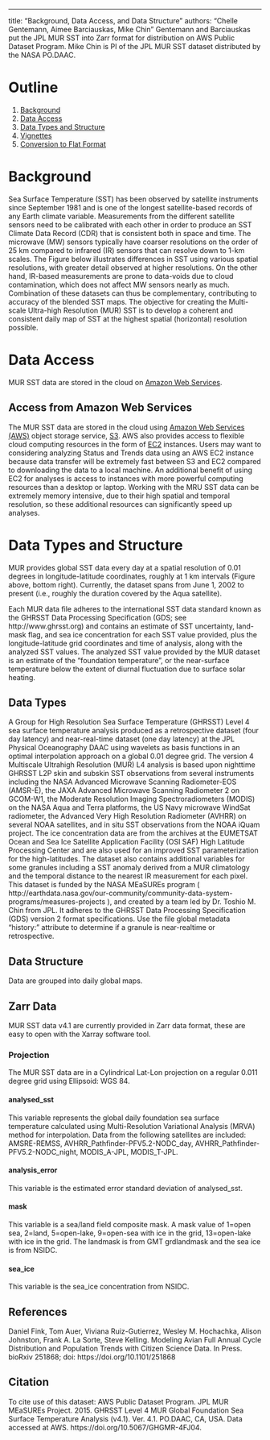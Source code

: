 ---
title: "Background, Data Access, and Data Structure"
authors: "Chelle Gentemann, Aimee Barciauskas, Mike Chin"
Gentemann and Barciauskas put the JPL MUR SST into Zarr format for distribution on AWS Public Dataset Program.  Mike Chin is PI of the JPL MUR SST dataset distributed by the NASA PO.DAAC.

<style type="text/css">
.table {
    width: 50%;
}
</style>
 
# Outline

1. [Background](#background)
2. [Data Access](#data-access)
3. [Data Types and Structure](#data-types-and-structure)
4. [Vignettes](#vignettes)
5. [Conversion to Flat Format](#conversion-to-flat-format)

# Background

Sea Surface Temperature (SST) has been observed by satellite instruments since September 1981 and is one of the longest satellite-based records of any Earth climate variable. Measurements from the different satellite sensors need to be calibrated with each other in order to produce an SST Climate Data Record (CDR) that is consistent both in space and time. The microwave (MW) sensors typically have coarser resolutions on the order of 25 km compared to infrared (IR) sensors that can resolve down to 1-km scales. The Figure below illustrates differences in SST using various spatial resolutions, with greater detail observed at higher resolutions. On the other hand, IR-based measurements are prone to data-voids due to cloud contamination, which does not affect MW sensors nearly as much.  Combination of these datasets can thus be complementary, contributing to accuracy of the blended SST maps. The objective for creating the Multi-scale Ultra-high Resolution (MUR) SST is to develop a coherent and consistent daily map of SST at the highest spatial (horizontal) resolution possible.

# Data Access

MUR SST data are stored in the cloud on [Amazon Web Services](https://registry.opendata.aws/mur_sst/).

## Access from Amazon Web Services

The MUR SST data are stored in the cloud using [Amazon Web Services (AWS)](https://aws.amazon.com/) object storage service, [S3](https://aws.amazon.com/s3/). AWS also provides access to flexible cloud computing resources in the form of [EC2](https://aws.amazon.com/ec2/) instances. Users may want to considering analyzing Status and Trends data using an AWS EC2 instance because data transfer will be extremely fast between S3 and EC2 compared to downloading the data to a local machine. An additional benefit of using EC2 for analyses is access to instances with more powerful computing resources than a desktop or laptop. Working with the MRU SST data can be extremely memory intensive, due to their high spatial and temporal resolution, so these additional resources can significantly speed up analyses.

# Data Types and Structure

MUR provides global SST data every day at a spatial resolution of 0.01 degrees in longitude-latitude coordinates, roughly at 1 km intervals (Figure above, bottom right). Currently, the dataset spans from June 1, 2002 to present (i.e., roughly the duration covered by the Aqua satellite).
 
Each MUR data file adheres to the international SST data standard known as the GHRSST Data Processing Specification (GDS; see http://www.ghrsst.org) and contains an estimate of SST uncertainty, land-mask flag, and sea ice concentration for each SST value provided, plus the longitude-latitude grid coordinates and time of analysis, along with the analyzed SST values. The analyzed SST value provided by the MUR dataset is an estimate of the "foundation temperature", or the near-surface temperature below the extent of diurnal fluctuation due to surface solar heating.

## Data Types

A Group for High Resolution Sea Surface Temperature (GHRSST) Level 4 sea surface temperature analysis produced as a retrospective dataset (four day latency) and near-real-time dataset (one day latency) at the JPL Physical Oceanography DAAC using wavelets as basis functions in an optimal interpolation approach on a global 0.01 degree grid. The version 4 Multiscale Ultrahigh Resolution (MUR) L4 analysis is based upon nighttime GHRSST L2P skin and subskin SST observations from several instruments including the NASA Advanced Microwave Scanning Radiometer-EOS (AMSR-E), the JAXA Advanced Microwave Scanning Radiometer 2 on GCOM-W1, the Moderate Resolution Imaging Spectroradiometers (MODIS) on the NASA Aqua and Terra platforms, the US Navy microwave WindSat radiometer, the Advanced Very High Resolution Radiometer (AVHRR) on several NOAA satellites, and in situ SST observations from the NOAA iQuam project. The ice concentration data are from the archives at the EUMETSAT Ocean and Sea Ice Satellite Application Facility (OSI SAF) High Latitude Processing Center and are also used for an improved SST parameterization for the high-latitudes. The dataset also contains additional variables for some granules including a SST anomaly derived from a MUR climatology and the temporal distance to the nearest IR measurement for each pixel. This dataset is funded by the NASA MEaSUREs program ( http://earthdata.nasa.gov/our-community/community-data-system-programs/measures-projects ), and created by a team led by Dr. Toshio M. Chin from JPL. It adheres to the GHRSST Data Processing Specification (GDS) version 2 format specifications. Use the file global metadata "history:" attribute to determine if a granule is near-realtime or retrospective.

## Data Structure

Data are grouped into daily global maps.

## Zarr Data

MUR SST data v4.1 are currently provided in Zarr data format, these are easy to open with the Xarray software tool.

### Projection

The MUR SST data are in a Cylindrical Lat-Lon projection on a regular 0.011 degree grid using Ellipsoid: WGS 84.  
    
    
#### analysed_sst

This variable represents the global daily foundation sea surface temperature calculated using Multi-Resolution Variational Analysis (MRVA) method for interpolation.  Data from the following satellites are included: AMSRE-REMSS, AVHRR_Pathfinder-PFV5.2-NODC_day, AVHRR_Pathfinder-PFV5.2-NODC_night, MODIS_A-JPL, MODIS_T-JPL.

#### analysis_error

This variable is the estimated error standard deviation of analysed_sst.

#### mask

This variable is a sea/land field composite mask.  A mask value of 1=open sea, 2=land, 5=open-lake, 9=open-sea with ice in the grid, 13=open-lake with ice in the grid.  The landmask is from GMT grdlandmask and the sea ice is from NSIDC.

#### sea_ice

This variable is the sea_ice concentration from NSIDC.


## References

Daniel Fink, Tom Auer, Viviana Ruiz-Gutierrez, Wesley M. Hochachka, Alison Johnston, Frank A. La Sorte, Steve Kelling. Modeling Avian Full Annual Cycle Distribution and Population Trends with Citizen Science Data. In Press. bioRxiv 251868; doi: https://doi.org/10.1101/251868

## Citation

To cite use of this dataset: AWS Public Dataset Program.  JPL MUR MEaSUREs Project. 2015. GHRSST Level 4 MUR Global Foundation Sea Surface Temperature Analysis (v4.1). Ver. 4.1. PO.DAAC, CA, USA.  Data accessed at AWS. https://doi.org/10.5067/GHGMR-4FJ04.